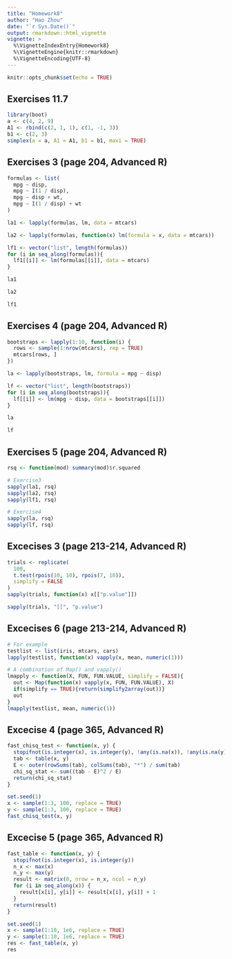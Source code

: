 ```yaml
---
title: "Homework8"
author: "Hao Zhou"
date: "`r Sys.Date()`"
output: rmarkdown::html_vignette
vignette: >
  %\VignetteIndexEntry{Homework8}
  %\VignetteEngine{knitr::rmarkdown}
  %\VignetteEncoding{UTF-8}
---
```


```r
knitr::opts_chunk$set(echo = TRUE)
```

## Exercises 11.7

```r
library(boot)
a <- c(4, 2, 9)
A1 <- rbind(c(2, 1, 1), c(1, -1, 3))
b1 <- c(2, 3)
simplex(a = a, A1 = A1, b1 = b1, maxi = TRUE)
```

## Exercises 3 (page 204, Advanced R)

```r
formulas <- list(
  mpg ~ disp,
  mpg ~ I(1 / disp),
  mpg ~ disp + wt,
  mpg ~ I(1 / disp) + wt
)

la1 <- lapply(formulas, lm, data = mtcars)

la2 <- lapply(formulas, function(x) lm(formula = x, data = mtcars))

lf1 <- vector("list", length(formulas))
for (i in seq_along(formulas)){
  lf1[[i]] <- lm(formulas[[i]], data = mtcars)
}
```

```r
la1
```

```r
la2
```

```r
lf1
```


## Exercises 4 (page 204, Advanced R)

```r
bootstraps <- lapply(1:10, function(i) {
  rows <- sample(1:nrow(mtcars), rep = TRUE)
  mtcars[rows, ]
})

la <- lapply(bootstraps, lm, formula = mpg ~ disp)

lf <- vector("list", length(bootstraps))
for (i in seq_along(bootstraps)){
  lf[[i]] <- lm(mpg ~ disp, data = bootstraps[[i]])
}
```

```r
la
```

```r
lf
```

## Exercises 5 (page 204, Advanced R)

```r
rsq <- function(mod) summary(mod)$r.squared
```

```r
# Exercise3
sapply(la1, rsq)
sapply(la2, rsq)
sapply(lf1, rsq)
```

```r
# Exercise4
sapply(la, rsq)
sapply(lf, rsq)
```

## Excecises 3 (page 213-214, Advanced R)

```r
trials <- replicate(
  100, 
  t.test(rpois(10, 10), rpois(7, 10)),
  simplify = FALSE
)
sapply(trials, function(x) x[["p.value"]])
```

```r
sapply(trials, "[[", "p.value")
```

## Excecises 6 (page 213-214, Advanced R)

```r
# For example
testlist <- list(iris, mtcars, cars)
lapply(testlist, function(x) vapply(x, mean, numeric(1)))
```

```r
# A combination of Map() and vapply() 
lmapply <- function(X, FUN, FUN.VALUE, simplify = FALSE){
  out <- Map(function(x) vapply(x, FUN, FUN.VALUE), X)
  if(simplify == TRUE){return(simplify2array(out))}
  out
}
lmapply(testlist, mean, numeric(1))
```

## Excecise 4 (page 365, Advanced R)   

```r
fast_chisq_test <- function(x, y) {
  stopifnot(is.integer(x), is.integer(y), !any(is.na(x)), !any(is.na(y)))
  tab <- table(x, y)
  E <- outer(rowSums(tab), colSums(tab), "*") / sum(tab)
  chi_sq_stat <- sum((tab - E)^2 / E)
  return(chi_sq_stat)
}

set.seed(1)
x <- sample(1:3, 100, replace = TRUE)
y <- sample(1:3, 100, replace = TRUE)
fast_chisq_test(x, y)
```

## Excecise 5 (page 365, Advanced R)

```r
fast_table <- function(x, y) {
  stopifnot(is.integer(x), is.integer(y))
  n_x <- max(x)
  n_y <- max(y)
  result <- matrix(0, nrow = n_x, ncol = n_y)
  for (i in seq_along(x)) {
    result[x[i], y[i]] <- result[x[i], y[i]] + 1
  }
  return(result)
}

set.seed(1)
x <- sample(1:10, 1e6, replace = TRUE)
y <- sample(1:10, 1e6, replace = TRUE)
res <- fast_table(x, y)
res
```

